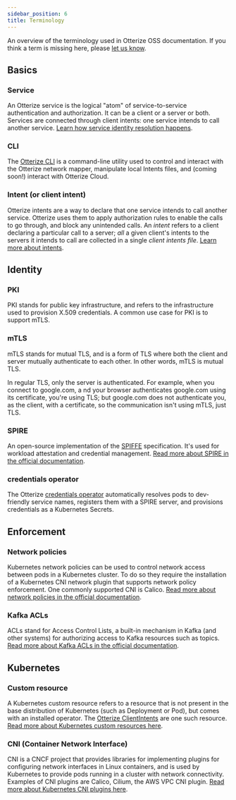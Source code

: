 ```yaml
---
sidebar_position: 6
title: Terminology
---
```


An overview of the terminology used in Otterize OSS documentation.
If you think a term is missing here, please [let us know](https://github.com/otterize/docs/issues/new).

## Basics

### Service
An Otterize service is the logical "atom" of service-to-service authentication and authorization. It can be a client or a server or both. Services are connected through client intents: one service intends to call another service. [Learn how service identity resolution happens](/reference/service-identities).

### CLI
The [Otterize CLI](/reference/cli) is a command-line utility used to control and interact with the Otterize network mapper, manipulate local Intents files, and (coming soon!) interact with Otterize Cloud.

### Intent (or client intent)
Otterize intents are a way to declare that one service intends to call another service. Otterize uses them to apply authorization rules to enable the calls to go through, and block any unintended calls. An *intent* refers to a client declaring a particular call to a server; *all* a given client's intents to the servers it intends to call are collected in a single *client intents file*. [Learn more about intents](/reference/intents-and-intents-files).

## Identity

### PKI
PKI stands for public key infrastructure, and refers to the infrastructure used to provision X.509 credentials.
 A common use case for PKI is to support mTLS.

### mTLS
mTLS stands for mutual TLS, and is a form of TLS where both the client and server mutually authenticate to each other.
In other words, mTLS is mutual TLS.

In regular TLS, only the server is authenticated. For example, when you connect to google.com, a
nd your browser authenticates google.com using its certificate, you're using TLS;
but google.com does not authenticate you, as the client, with a certificate, so the communication isn't using mTLS, just TLS.

### SPIRE
An open-source implementation of the [SPIFFE](https://github.com/spiffe/spire) specification. It's used for workload attestation and credential management. [Read more about SPIRE in the official documentation](https://spiffe.io/docs/latest/spire-about/).

### credentials operator
The Otterize [credentials operator](/reference/configuration/credentials-operator) automatically resolves pods to dev-friendly service names, registers them with a SPIRE server, and provisions credentials as a Kubernetes Secrets.

## Enforcement

### Network policies
Kubernetes network policies can be used to control network access between pods in a Kubernetes cluster.
To do so they require the installation of a Kubernetes CNI network plugin that supports network policy enforcement.
One commonly supported CNI is Calico.
[Read more about network policies in the official documentation](https://kubernetes.io/docs/concepts/services-networking/network-policies/).

### Kafka ACLs
ACLs stand for Access Control Lists, a built-in mechanism in Kafka (and other systems) for authorizing access
to Kafka resources such as topics.
[Read more about Kafka ACLs in the official documentation](https://docs.confluent.io/platform/current/kafka/authorization.html#authorization-using-acls).

## Kubernetes
### Custom resource
A Kubernetes custom resource refers to a resource that is not present in the base distribution of Kubernetes (such as Deployment or Pod), but comes with an installed operator. The [Otterize ClientIntents](/reference/intents-and-intents-files/) are one such resource. [Read more about Kubernetes custom resources here](https://kubernetes.io/docs/concepts/extend-kubernetes/api-extension/custom-resources/).

### CNI (Container Network Interface)
CNI is a CNCF project that provides libraries for implementing plugins for configuring network interfaces in Linux containers, and is used by Kubernetes to provide pods running in a cluster with network connectivity.
Examples of CNI plugins are Calico, Cilium, the AWS VPC CNI plugin. [Read more about Kubernetes CNI plugins here](https://kubernetes.io/docs/concepts/extend-kubernetes/compute-storage-net/network-plugins/).
